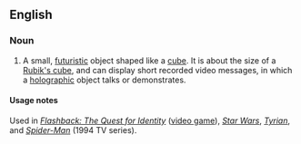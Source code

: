 ==English==

===Noun===
{{en-noun}}

# {{science fiction}} A small, [[futuristic]] object shaped like a [[cube]].  It is about the size of a [[Rubik's cube]], and can display short recorded video messages, in which a [[holographic]] object talks or demonstrates. 

====Usage notes====
Used in ''[[w:Flashback: The Quest for Identity|Flashback: The Quest for Identity]]'' ([[video game]]), ''[[w:Star Wars|Star Wars]]'', ''[[w:Tyrian (video game)|Tyrian]]'', and ''[[w:Spider-Man (1994 TV series)|Spider-Man]]'' (1994 TV series).